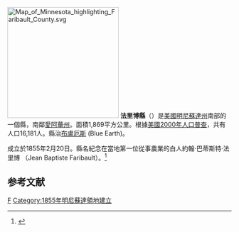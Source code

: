 {{noteTA
|T=zh-hans:法里博县 (明尼苏达州);zh-hk:法里博縣 (明尼蘇達州);zh-tw:法里博郡 (明尼蘇達州);
}}


[[File:Map_of_Minnesota_highlighting_Faribault_County.svg|250px]]
'''法里博縣'''（{{lang-en|Faribault County}}）是[[美國|美國]][[明尼蘇達州|明尼蘇達州]]南部的一個縣，南鄰[[愛阿華州|愛阿華州]]。面積1,869平方公里。根據[[美國2000年人口普查|美國2000年人口普查]]，共有人口16,181人。縣治[[布盧厄斯_(明尼蘇達州)|布盧厄斯]] (Blue Earth)。

成立於1855年2月20日。縣名紀念在當地第一位從事農業的白人約翰·巴蒂斯特·法里博 （Jean Baptiste Faribault）。<ref>{{Cite web |url=http://www.house.leg.state.mn.us/hinfo/govseries/No32.htm |title=存档副本 |access-date=2007-03-15 |archive-url=https://web.archive.org/web/20120205045947/http://www.house.leg.state.mn.us/hinfo/govseries/No32.htm |archive-date=2012-02-05 |dead-url=yes }}</ref>

== 参考文献 ==
<div class="references-small">
<references />
</div>

[[Category:明尼苏达州行政区划|F]]
[[Category:1855年明尼蘇達領地建立|Category:1855年明尼蘇達領地建立]]